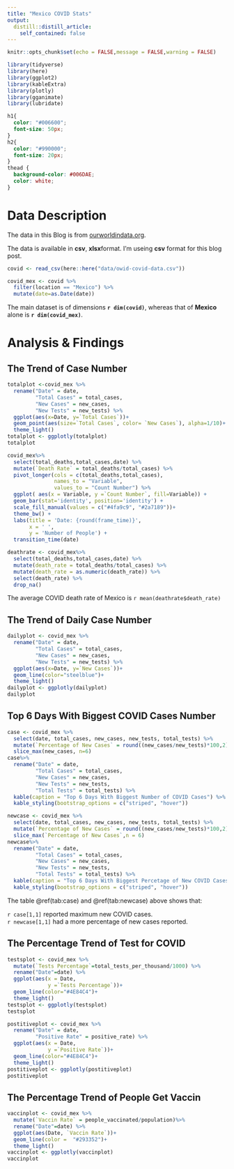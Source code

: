 ```yaml
---
title: "Mexico COVID Stats"
output:
  distill::distill_article:
    self_contained: false
---
```


```r
knitr::opts_chunk$set(echo = FALSE,message = FALSE,warning = FALSE)
```

```r
library(tidyverse)
library(here)
library(ggplot2)
library(kableExtra)
library(plotly)
library(gganimate)
library(lubridate)
```

```css
h1{
  color: "#006600";
  font-size: 50px;
}
h2{
  color: "#990000";
  font-size: 20px;
}
thead {
  background-color: #006DAE;
  color: white;
}
```
# Data Description

The data in this Blog is from [ourworldindata.org](hhttps://ourworldindata.org/coronavirus/country/mexico).

The data is available in **csv**, **xlsx**format. I'm useing **csv** format for this blog post.

```r
covid <- read_csv(here::here("data/owid-covid-data.csv"))

covid_mex <- covid %>% 
  filter(location == "Mexico") %>% 
  mutate(date=as.Date(date))
```

The main dataset is of dimensions **`r dim(covid)`**, whereas that of **Mexico** alone is **`r dim(covid_mex)`**.

# Analysis & Findings

## The Trend of Case Number

```r
totalplot <-covid_mex %>% 
  rename("Date" = date,
         "Total Cases" = total_cases,
         "New Cases" = new_cases,
         "New Tests" = new_tests) %>% 
  ggplot(aes(x=Date, y=`Total Cases`))+
  geom_point(aes(size=`Total Cases`, color= `New Cases`), alpha=1/10)+
  theme_light()
totalplot <- ggplotly(totalplot)
totalplot
```

```r
covid_mex%>% 
  select(total_deaths,total_cases,date) %>% 
  mutate(`Death Rate` = total_deaths/total_cases) %>% 
  pivot_longer(cols = c(total_deaths,total_cases), 
               names_to = "Variable",   
               values_to = "Count Number") %>% 
  ggplot( aes(x = Variable, y =`Count Number`, fill=Variable)) +
  geom_bar(stat='identity', position='identity') +
  scale_fill_manual(values = c("#4fa9c9", "#2a7189"))+
  theme_bw() +
  labs(title = 'Date: {round(frame_time)}', 
       x = ' ', 
       y = 'Number of People') +
  transition_time(date)
```

```r
deathrate <- covid_mex%>% 
  select(total_deaths,total_cases,date) %>% 
  mutate(death_rate = total_deaths/total_cases) %>%
  mutate(death_rate = as.numeric(death_rate)) %>% 
  select(death_rate) %>% 
  drop_na() 
```
The average COVID death rate of Mexico is `r mean(deathrate$death_rate)`

## The Trend of Daily Case Number
```r
dailyplot <- covid_mex %>% 
  rename("Date" = date,
         "Total Cases" = total_cases,
         "New Cases" = new_cases,
         "New Tests" = new_tests) %>% 
  ggplot(aes(x=Date, y=`New Cases`))+
  geom_line(color="steelblue")+
  theme_light()
dailyplot <- ggplotly(dailyplot)
dailyplot
```

## Top 6 Days With Biggest COVID Cases Number

```r
case <- covid_mex %>% 
  select(date, total_cases, new_cases, new_tests, total_tests) %>% 
  mutate(`Percentage of New Cases` = round((new_cases/new_tests)*100,2)) %>% 
  slice_max(new_cases, n=6) 
case%>% 
  rename("Date" = date,
         "Total Cases" = total_cases,
         "New Cases" = new_cases,
         "New Tests" = new_tests,
         "Total Tests" = total_tests) %>% 
  kable(caption = "Top 6 Days With Biggest Number of COVID Cases") %>% 
  kable_styling(bootstrap_options = c("striped", "hover"))
```

```r
newcase <- covid_mex %>% 
  select(date, total_cases, new_cases, new_tests, total_tests) %>% 
  mutate(`Percentage of New Cases` = round((new_cases/new_tests)*100,2)) %>%  
  slice_max(`Percentage of New Cases`,n = 6) 
newcase%>% 
  rename("Date" = date,
         "Total Cases" = total_cases,
         "New Cases" = new_cases,
         "New Tests" = new_tests,
         "Total Tests" = total_tests) %>%  
  kable(caption = "Top 6 Days With Biggest Percetage of New COVID Cases") %>% 
  kable_styling(bootstrap_options = c("striped", "hover"))

```

The table \@ref(tab:case) and \@ref(tab:newcase) above shows that:

`r case[1,1]` reported maximum new COVID cases.<br>
`r newcase[1,1]` had a more percentage of new cases reported.

## The Percentage Trend of Test for COVID

```r
testsplot <- covid_mex %>% 
  mutate(`Tests Percentage`=total_tests_per_thousand/1000) %>% 
  rename("Date"=date) %>% 
  ggplot(aes(x = Date,
             y =`Tests Percentage`))+
  geom_line(color="#4E84C4")+
  theme_light()
testsplot <- ggplotly(testsplot)
testsplot
```

```r
postitiveplot <- covid_mex %>% 
  rename("Date" = date,
         "Positive Rate" = positive_rate) %>% 
  ggplot(aes(x = Date,
             y =`Positive Rate`))+
  geom_line(color="#4E84C4")+
  theme_light()
postitiveplot <- ggplotly(postitiveplot)
postitiveplot
```

## The Percentage Trend of People Get Vaccin
```r
vaccinplot <- covid_mex %>% 
  mutate(`Vaccin Rate` = people_vaccinated/population)%>% 
  rename("Date"=date) %>% 
  ggplot(aes(Date, `Vaccin Rate`))+
  geom_line(color =  "#293352")+
  theme_light()
vaccinplot <- ggplotly(vaccinplot)
vaccinplot
```